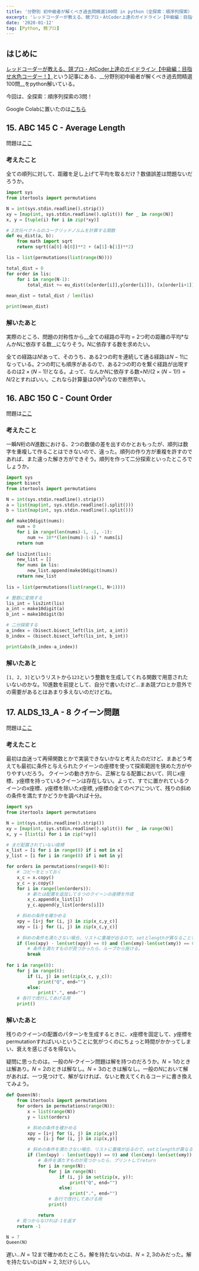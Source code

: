 ```yaml
---
title: '分野別 初中級者が解くべき過去問精選100問 in python（全探索：順序列探索）'
excerpt: 'レッドコーダーが教える、競プロ・AtCoder上達のガイドライン【中級編：目指せ水色コーダー！】]という記事にある、初中級者が解くべき過去問精選100 をpython解いている。今回は、全探索：順序列探索の3問！'
date: '2020-01-12'
tag: [Python, 競プロ]
---
```


## はじめに
[レッドコーダーが教える、競プロ・AtCoder上達のガイドライン【中級編：目指せ水色コーダー！】](https://qiita.com/e869120/items/eb50fdaece12be418faa)という記事にある、__分野別初中級者が解くべき過去問精選100問__をpython解いている。

今回は、全探索：順序列探索の3問！

Google Colabに置いたのは[こちら](https://colab.research.google.com/drive/1rh8za6hTbt6RGk8IwDhKDC_UzpmH7hkc?usp=sharing)

## 15. ABC 145 C - Average Length
問題は[ここ](https://atcoder.jp/contests/abc145/tasks/abc145_c)

### 考えたこと
全ての順列に対して、距離を足し上げて平均を取るだけ？数値誤差は問題ないだろうか。

```python
import sys
from itertools import permutations

N = int(sys.stdin.readline().strip())
xy = [map(int, sys.stdin.readline().split()) for _ in range(N)]
x, y = [tuple(i) for i in zip(*xy)]

# 2次元ベクトルのユークリッドノルムを計算する関数
def eu_dist(a, b):
    from math import sqrt
    return sqrt((a[0]-b[0])**2 + (a[1]-b[1])**2)

lis = list(permutations(list(range(N))))

total_dist = 0
for order in lis:
    for i in range(N-1):
        total_dist += eu_dist((x[order[i]],y[order[i]]), (x[order[i+1]], y[order[i+1]]))
        
mean_dist = total_dist / len(lis)

print(mean_dist)
```

### 解いたあと
実際のところ、問題の対称性から__全ての経路の平均 = 2つ町の距離の平均\*なんか$N$に依存する数__になりそう。$N$に依存する数を求めたい。

全ての経路は$N!$あって、そのうち、ある2つの町を連続して通る経路は$N-1!$になっている。2つの町にも順序があるので、ある2つの町のを繋ぐ経路が出現するのは$2 \times (N-1)!$となる。よって、なんか$N$に依存する数=$N! / (2 \times (N-1)!) = N/2$とすればいい。これなら計算量は$O(N^2)$なので断然早い。

## 16. ABC 150 C - Count Order
問題は[ここ](https://atcoder.jp/contests/abc150/tasks/abc150_c)

### 考えたこと
一瞬$N$桁の$N$進数における、2つの数値の差を出すのかとおもったが、順列は数字を重複して作ることはできないので、違った。順列の作り方が重複を許すのであれば、また違った解き方ができそう。順列を作って二分探索といったところでしょうか。

```python
import sys
import bisect 
from itertools import permutations

N = int(sys.stdin.readline().strip())
a = list(map(int, sys.stdin.readline().split()))
b = list(map(int, sys.stdin.readline().split()))

def make10digit(nums):
    num = 0
    for i in range(len(nums)-1, -1, -1):
        num += 10**(len(nums)-1-i) * nums[i]
    return num
    
def lis2int(lis):
    new_list = []
    for nums in lis:
        new_list.append(make10digit(nums))
    return new_list
    
lis = list(permutations(list(range(1, N+1))))

# 整数に変換する
lis_int = lis2int(lis)
a_int = make10digit(a)
b_int = make10digit(b)

# 二分探索する
a_index = (bisect.bisect_left(lis_int, a_int))
b_index = (bisect.bisect_left(lis_int, b_int))

print(abs(b_index-a_index))
```

### 解いたあと
`[1, 2, 3]`というリストから`123`という整数を生成してくれる関数で用意されたいないのかな。10進数を前提として、自分で書いたけど...まあ競プロとか意外での需要があるとはあまり多えないのだけどね。

## 17. ALDS_13_A - 8 クイーン問題
問題は[ここ](http://judge.u-aizu.ac.jp/onlinejudge/description.jsp?id=ALDS1_13_A&lang=ja)

### 考えたこと
最初は血迷って再帰関数とかで実装できないかなと考えたのだけど、まあどう考えても最初に条件と与えられたクイーンの座標を使って探索範囲を狭めた方がやりやすいだろう。
クイーンの動き方から、正解となる配置において、同じ$x$座標、$y$座標を持っているクイーンは存在しない。よって、すでに置かれているクイーンの$x$座標、$y$座標を除いた$x$座標, $y$座標の全てのペアについて、残りの斜めの条件を満たすかどうかを調べれば十分。

```python
import sys
from itertools import permutations

N = int(sys.stdin.readline().strip())
xy = [map(int, sys.stdin.readline().split()) for _ in range(N)]
x, y = [list(i) for i in zip(*xy)]

# まだ配置されていない座標
x_list = [i for i in range(8) if i not in x]
y_list = [i for i in range(8) if i not in y]

for orders in permutations(range(8-N)):
    # コピーをとっておく
    x_c = x.copy()
    y_c = y.copy()
    for i in range(len(orders)):
        # 新たは配置を追加して８つのクイーンの座標を作成
        x_c.append(x_list[i])
        y_c.append(y_list[orders[i]])

    # 斜めの条件を確かめる
    xpy = [i+j for (i, j) in zip(x_c,y_c)]
    xmy = [i-j for (i, j) in zip(x_c,y_c)]
    
    # 斜めの条件を満たさない場合、リストに重複が出るので、setとlengthが異なることを利用して確認
    if (len(xpy) - len(set(xpy)) == 0) and (len(xmy)-len(set(xmy)) == 0):
        # 条件を満たすものが見つかったら、ループから抜ける。
        break
        
for i in range(8):
    for j in range(8):
        if (i, j) in set(zip(x_c, y_c)):
            print("Q", end="")
        else:
            print(".", end="")
    # 各行で改行してあげる用  
    print()
```

### 解いたあと
残りのクイーンの配置のパターンを生成するときに、$x$座標を固定して、$y$座標をpermutationすればいいということに気がつくのにちょっと時間がかかってしまい、衰えを感じざるを得ない。

疑問に思ったのは。一般の$N$-クイーン問題は解を持つのだろうか。$N=1$のときは解あり。$N=2$のときは解なし。$N=3$のときは解なし。一般の$N$において解があれば、一つ見つけて、解がなければ、ないと教えてくれるコードに書き換えてみよう。

```python
def Queen(N):
    from itertools import permutations
    for orders in permutations(range(N)):
        x = list(range(N))
        y = list(orders)

        # 斜めの条件を確かめる
        xpy = [i+j for (i, j) in zip(x,y)]
        xmy = [i-j for (i, j) in zip(x,y)]

        # 斜めの条件を満たさない場合、リストに重複が出るので、setとlengthが異なることを利用して確認
        if (len(xpy) - len(set(xpy)) == 0) and (len(xmy)-len(set(xmy)) == 0):
            # 条件を満たすものが見つかったら、プリントしてreturn
            for i in range(N):
                for j in range(N):
                    if (i, j) in set(zip(x, y)):
                        print("Q", end="")
                    else:
                        print(".", end="")
                # 各行で改行してあげる用
                print()

            return
    # 見つからなければ-1を返す
    return -1

N = 7
Queen(N)
```

遅い...$N=12$まで確かめたところ。解を持たないのは、$N=2, 3$のみだった。解を持たないのは$N=2, 3$だけらしい。
